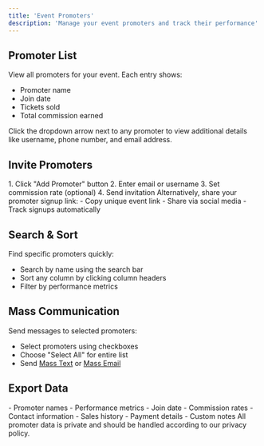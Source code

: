 ```yaml
---
title: 'Event Promoters'
description: 'Manage your event promoters and track their performance'
---
```


## Promoter List

View all promoters for your event. Each entry shows:
- Promoter name
- Join date
- Tickets sold
- Total commission earned

<Tip>
  Click the dropdown arrow next to any promoter to view additional details like username, phone number, and email address.
</Tip>

## Invite Promoters

<Steps>
  <Step title="Send Invitation">
    1. Click "Add Promoter" button
    2. Enter email or username
    3. Set commission rate (optional)
    4. Send invitation
  </Step>
  
  <Step title="Share Link">
    Alternatively, share your promoter signup link:
    - Copy unique event link
    - Share via social media
    - Track signups automatically
  </Step>
</Steps>

## Search & Sort

Find specific promoters quickly:
- Search by name using the search bar
- Sort any column by clicking column headers
- Filter by performance metrics

## Mass Communication

Send messages to selected promoters:
- Select promoters using checkboxes
- Choose "Select All" for entire list
- Send [Mass Text](/manage-events/mass-texts) or [Mass Email](/manage-events/mass-emails)

## Export Data

<CardGroup cols={2}>
  <Card title="Basic Export" icon="file-csv">
    - Promoter names
    - Performance metrics
    - Join date
    - Commission rates
  </Card>
  <Card title="Full Export" icon="file-lines">
    - Contact information
    - Sales history
    - Payment details
    - Custom notes
  </Card>
</CardGroup>

<Note>
  All promoter data is private and should be handled according to our privacy policy.
</Note> 